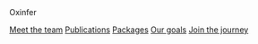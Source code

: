 
<div class="title_oxinfer">Oxinfer</div>
<a class="hex_title team_title" href="the_team.qmd">Meet the team</a>
<a class="hex_title publ_title" href="publications.qmd">Publications</a>
<a class="hex_title pack_title" href="packages.qmd">Packages</a>
<a class="hex_title goal_title" href="what_we_do.qmd">Our goals</a>
<a class="hex_title join_title" href="onboarding/index.qmd">Join the journey</a>
